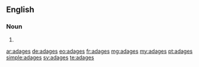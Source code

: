 ==English==

===Noun===
{{head|en|noun plural form}}

# {{plural of|adage|lang=en}}

[[ar:adages]]
[[de:adages]]
[[eo:adages]]
[[fr:adages]]
[[mg:adages]]
[[my:adages]]
[[pt:adages]]
[[simple:adages]]
[[sv:adages]]
[[te:adages]]